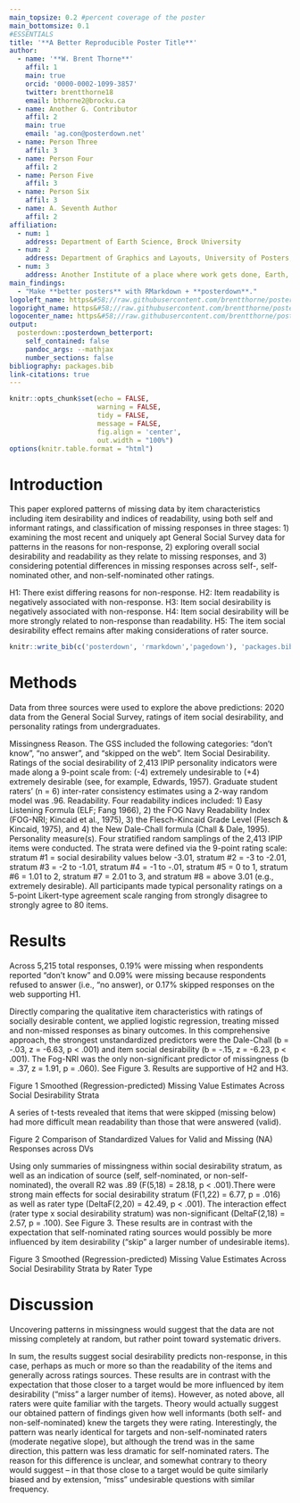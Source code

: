 ```yaml
---
main_topsize: 0.2 #percent coverage of the poster
main_bottomsize: 0.1
#ESSENTIALS
title: '**A Better Reproducible Poster Title**'
author:
  - name: '**W. Brent Thorne**'
    affil: 1
    main: true
    orcid: '0000-0002-1099-3857'
    twitter: brentthorne18 
    email: bthorne2@brocku.ca
  - name: Another G. Contributor
    affil: 2
    main: true
    email: 'ag.con@posterdown.net'
  - name: Person Three
    affil: 3
  - name: Person Four
    affil: 2
  - name: Person Five
    affil: 3
  - name: Person Six
    affil: 3
  - name: A. Seventh Author
    affil: 2
affiliation:
  - num: 1
    address: Department of Earth Science, Brock University
  - num: 2
    address: Department of Graphics and Layouts, University of Posters; Canada
  - num: 3
    address: Another Institute of a place where work gets done, Earth, Milky Way
main_findings:
  - "Make **better posters** with RMarkdown + **posterdown**."
logoleft_name: https&#58;//raw.githubusercontent.com/brentthorne/posterdown/master/images/betterhexlogo.png
logoright_name: https&#58;//raw.githubusercontent.com/brentthorne/posterdown/master/images/betterhexlogo.png
logocenter_name: https&#58;//raw.githubusercontent.com/brentthorne/posterdown/master/images/qr-code-black.png
output: 
  posterdown::posterdown_betterport:
    self_contained: false
    pandoc_args: --mathjax
    number_sections: false
bibliography: packages.bib
link-citations: true
---
```


```r
knitr::opts_chunk$set(echo = FALSE,
                      warning = FALSE,
                      tidy = FALSE,
                      message = FALSE,
                      fig.align = 'center',
                      out.width = "100%")
options(knitr.table.format = "html") 
```

# Introduction

This paper explored patterns of missing data by item characteristics including item desirability and indices of readability, using both self and informant ratings, and classification of missing responses in three stages: 1) examining the most recent and uniquely apt General Social Survey data for patterns in the reasons for non-response, 2) exploring overall social desirability and readability as they relate to missing responses, and 3) considering potential differences in missing responses across self-, self-nominated other, and non-self-nominated other ratings. 

H1: There exist differing reasons for non-response.
H2: Item readability is negatively associated with non-response.
H3: Item social desirability is negatively associated with non-response. 
H4: Item social desirability will be more strongly related to non-response than readability. 
H5: The item social desirability effect remains after making considerations of rater source.


```r
knitr::write_bib(c('posterdown', 'rmarkdown','pagedown'), 'packages.bib')
```

# Methods  

Data from three sources were used to explore the above predictions: 2020 data from the General Social Survey, ratings of item social desirability, and personality ratings from undergraduates.  


Missingness Reason. The GSS included the following categories: “don’t know”, “no answer”, and “skipped on the web”. 
Item Social Desirability. Ratings of the social desirability of 2,413 IPIP personality indicators were made along a 9-point scale from: (-4) extremely undesirable to (+4) extremely desirable (see, for example, Edwards, 1957). Graduate student raters’ (n = 6) inter-rater consistency estimates using a 2-way random model was .96. 
Readability. Four readability indices included: 1) Easy Listening Formula (ELF; Fang 1966), 2) the FOG Navy Readability Index (FOG-NRI; Kincaid et al., 1975), 3) the Flesch-Kincaid Grade Level (Flesch & Kincaid, 1975), and 4) the New Dale-Chall formula (Chall & Dale, 1995). 
Personality measure(s). Four stratified random samplings of the 2,413 IPIP items were conducted. The strata were defined via the 9-point rating scale: stratum #1 = social desirability values below -3.01, stratum #2 = -3 to -2.01, stratum #3 = -2 to -1.01, stratum #4 = -1 to -.01, stratum #5 = 0 to 1, stratum #6 = 1.01 to 2, stratum #7 = 2.01 to 3, and stratum #8 = above 3.01 (e.g., extremely desirable). All participants made typical personality ratings on a 5-point Likert-type agreement scale ranging from strongly disagree to strongly agree to 80 items.

# Results  

Across 5,215 total responses, 0.19% were missing when respondents reported “don’t know” and 0.09% were missing because respondents refused to answer (i.e., “no answer), or 0.17% skipped responses on the web supporting H1.

Directly comparing the qualitative item characteristics with ratings of socially desirable content, we applied logistic regression, treating missed and non-missed responses as binary outcomes. In this comprehensive approach, the strongest unstandardized predictors were the Dale-Chall (b = -.03, z = -6.63, p < .001) and item social desirability (b = -.15, z = -6.23, p < .001). The Fog-NRI was the only non-significant predictor of missingness (b = .37, z = 1.91, p = .060). See Figure 3. Results are supportive of H2 and H3.

Figure 1
Smoothed (Regression-predicted) Missing Value Estimates Across Social Desirability Strata


A series of t-tests revealed that items that were skipped (missing below) had more difficult mean readability than those that were answered (valid). 

Figure 2
Comparison of Standardized Values for Valid and Missing (NA) Responses across DVs

Using only summaries of missingness within social desirability stratum, as well as an indication of source (self, self-nominated, or non-self-nominated), the overall R2 was .89 (F(5,18) = 28.18, p < .001).There were strong main effects for social desirability stratum (F(1,22) = 6.77, p = .016) as well as rater type (DeltaF(2,20) = 42.49, p < .001). The interaction effect (rater type x social desirability stratum) was non-significant (DeltaF(2,18) = 2.57, p = .100). See Figure 3. These results are in contrast with the expectation that self-nominated rating sources would possibly be more influenced by item desirability (“skip” a larger number of undesirable items).

Figure 3
Smoothed (Regression-predicted) Missing Value Estimates Across Social Desirability Strata by Rater Type

# Discussion  

Uncovering patterns in missingness would suggest that the data are not missing completely at random, but rather point toward systematic drivers.

In sum, the results suggest social desirability predicts non-response, in this case, perhaps as much or more so than the readability of the items and generally across ratings sources. These results are in contrast with the expectation that those closer to a target would be more influenced by item desirability (“miss” a larger number of items). However, as noted above, all raters were quite familiar with the targets. Theory would actually suggest our obtained pattern of findings given how well informants (both self- and non-self-nominated) knew the targets they were rating. Interestingly, the pattern was nearly identical for targets and non-self-nominated raters (moderate negative slope), but although the trend was in the same direction, this pattern was less dramatic for self-nominated raters. The reason for this difference is unclear, and somewhat contrary to theory would suggest – in that those close to a target would be quite similarly biased and by extension, “miss” undesirable questions with similar frequency. 

